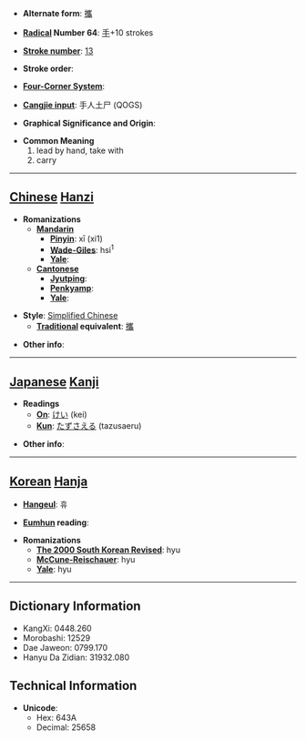 * '''Alternate form''': [[攜]]

* '''[[Wiktionary:Chinese radical index| Radical]] Number 64''': [[Wiktionary:Chinese radical index 手|手]]+10 strokes

* '''[[Wiktionary:Chinese total strokes index|Stroke number]]''': [[Wiktionary:Chinese total strokes index 13|13]]

* '''Stroke order''': 

* '''[[Wiktionary:Chinese four corner index|Four-Corner System]]''': 

* '''[[Wiktionary:Chinese Cangjie index|Cangjie input]]''': 手人土尸 (QOGS)

* '''Graphical Significance and Origin''': 

* '''Common Meaning'''
*#lead by hand, take with
*# carry


----

== [[Chinese]] [[Hanzi]] ==

* '''Romanizations'''
** '''[[Mandarin]]'''
*** '''[[Pinyin]]''': xī (xi1)
*** '''[[Wade-Giles]]''': hsi<sup>1</sup>
*** '''[[Yale]]''': 
** '''[[Cantonese]]'''
*** '''[[Jyutping]]''':
*** '''[[Penkyamp]]''': 
*** '''[[Yale]]''': 

* '''Style''': [[Simplified Chinese]] 
** '''[[Traditional Chinese|Traditional]] equivalent''': [[攜]]

* '''Other info''': 

----

== [[Japanese]] [[Kanji]] ==

* '''Readings'''
** '''[[On]]''': [[けい]] (kei)
** '''[[Kun]]''': [[たずさえる]] (tazusaeru)

* '''Other info''':  

----

== [[Korean]] [[Hanja]] ==

* '''[[Hangeul]]''': 휴

* '''[[Eumhun]] reading''': 

* '''Romanizations'''
** '''[[The 2000 South Korean Revised Romanization|The 2000 South Korean Revised]]''': hyu
** '''[[McCune-Reischauer]]''': hyu
** '''[[Yale]]''': hyu

----

== Dictionary Information ==

* KangXi: 0448.260
* Morobashi: 12529
* Dae Jaweon: 0799.170
* Hanyu Da Zidian: 31932.080

== Technical Information ==

* '''Unicode''':
** Hex: 643A
** Decimal: 25658